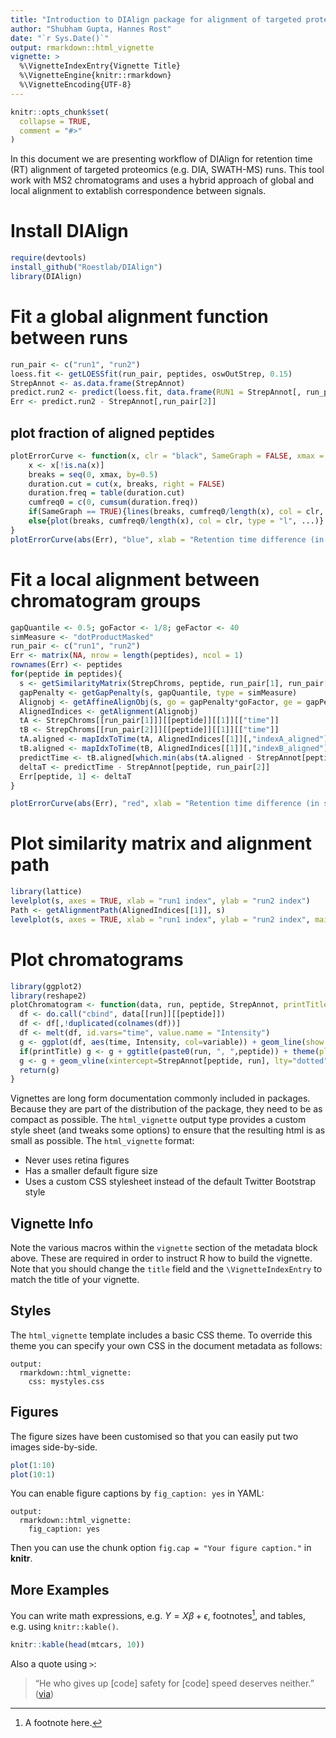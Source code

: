 ```yaml
---
title: "Introduction to DIAlign package for alignment of targeted proteomics runs"
author: "Shubham Gupta, Hannes Rost"
date: "`r Sys.Date()`"
output: rmarkdown::html_vignette
vignette: >
  %\VignetteIndexEntry{Vignette Title}
  %\VignetteEngine{knitr::rmarkdown}
  %\VignetteEncoding{UTF-8}
---
```


```r
knitr::opts_chunk$set(
  collapse = TRUE,
  comment = "#>"
)
```

In this document we are presenting workflow of DIAlign for retention time (RT) alignment of targeted proteomics (e.g. DIA, SWATH-MS) runs. This tool work with MS2 chromatograms and uses a hybrid approach of global and local alignment to extablish correspondence between signals.

# Install DIAlign 
```r
require(devtools)
install_github("Roestlab/DIAlign")
library(DIAlign)
```


# Fit a global alignment function between runs
```r
run_pair <- c("run1", "run2")
loess.fit <- getLOESSfit(run_pair, peptides, oswOutStrep, 0.15)
StrepAnnot <- as.data.frame(StrepAnnot)
predict.run2 <- predict(loess.fit, data.frame(RUN1 = StrepAnnot[, run_pair[1]]))
Err <- predict.run2 - StrepAnnot[,run_pair[2]]
```


## plot fraction of aligned peptides
```r
plotErrorCurve <- function(x, clr = "black", SameGraph = FALSE, xmax = 120, ...){
    x <- x[!is.na(x)]
    breaks = seq(0, xmax, by=0.5)
    duration.cut = cut(x, breaks, right = FALSE) 
    duration.freq = table(duration.cut)
    cumfreq0 = c(0, cumsum(duration.freq))
    if(SameGraph == TRUE){lines(breaks, cumfreq0/length(x), col = clr, ...)}
    else{plot(breaks, cumfreq0/length(x), col = clr, type = "l", ...)}
}
plotErrorCurve(abs(Err), "blue", xlab = "Retention time difference (in sec)", ylab = "Cumulative fraction of peptides")
```


# Fit a local alignment between chromatogram groups
```r
gapQuantile <- 0.5; goFactor <- 1/8; geFactor <- 40
simMeasure <- "dotProductMasked"
run_pair <- c("run1", "run2")
Err <- matrix(NA, nrow = length(peptides), ncol = 1)
rownames(Err) <- peptides
for(peptide in peptides){
  s <- getSimilarityMatrix(StrepChroms, peptide, run_pair[1], run_pair[2], type = simMeasure)
  gapPenalty <- getGapPenalty(s, gapQuantile, type = simMeasure)
  Alignobj <- getAffineAlignObj(s, go = gapPenalty*goFactor, ge = gapPenalty*geFactor)
  AlignedIndices <- getAlignment(Alignobj)
  tA <- StrepChroms[[run_pair[1]]][[peptide]][[1]][["time"]]
  tB <- StrepChroms[[run_pair[2]]][[peptide]][[1]][["time"]]
  tA.aligned <- mapIdxToTime(tA, AlignedIndices[[1]][,"indexA_aligned"])
  tB.aligned <- mapIdxToTime(tB, AlignedIndices[[1]][,"indexB_aligned"])
  predictTime <- tB.aligned[which.min(abs(tA.aligned - StrepAnnot[peptide, run_pair[1]]))]
  deltaT <- predictTime - StrepAnnot[peptide, run_pair[2]]
  Err[peptide, 1] <- deltaT
}
```


```r
plotErrorCurve(abs(Err), "red", xlab = "Retention time difference (in sec)", ylab = "Cumulative fraction of peptides")
```

# Plot similarity matrix and alignment path
```r
library(lattice)
levelplot(s, axes = TRUE, xlab = "run1 index", ylab = "run2 index")
Path <- getAlignmentPath(AlignedIndices[[1]], s)
levelplot(s, axes = TRUE, xlab = "run1 index", ylab = "run2 index", main = paste0("Alignment path through the ", simMeasure, " similarity matrix\n for ", peptide)) + latticeExtra::as.layer(levelplot(Path, col.regions = c("transparent", "green"), alpha = 1, axes = FALSE))
```



# Plot chromatograms
```r
library(ggplot2)
library(reshape2)
plotChromatogram <- function(data, run, peptide, StrepAnnot, printTitle =TRUE){
  df <- do.call("cbind", data[[run]][[peptide]])
  df <- df[,!duplicated(colnames(df))]
  df <- melt(df, id.vars="time", value.name = "Intensity")
  g <- ggplot(df, aes(time, Intensity, col=variable)) + geom_line(show.legend = FALSE) + theme_bw()
  if(printTitle) g <- g + ggtitle(paste0(run, ", ",peptide)) + theme(plot.title = element_text(hjust = 0.5))
  g <- g + geom_vline(xintercept=StrepAnnot[peptide, run], lty="dotted", size = 0.4)
  return(g)
}
```


Vignettes are long form documentation commonly included in packages. Because they are part of the distribution of the package, they need to be as compact as possible. The `html_vignette` output type provides a custom style sheet (and tweaks some options) to ensure that the resulting html is as small as possible. The `html_vignette` format:

- Never uses retina figures
- Has a smaller default figure size
- Uses a custom CSS stylesheet instead of the default Twitter Bootstrap style

## Vignette Info

Note the various macros within the `vignette` section of the metadata block above. These are required in order to instruct R how to build the vignette. Note that you should change the `title` field and the `\VignetteIndexEntry` to match the title of your vignette.

## Styles

The `html_vignette` template includes a basic CSS theme. To override this theme you can specify your own CSS in the document metadata as follows:

    output: 
      rmarkdown::html_vignette:
        css: mystyles.css

## Figures

The figure sizes have been customised so that you can easily put two images side-by-side. 

```r
plot(1:10)
plot(10:1)
```

You can enable figure captions by `fig_caption: yes` in YAML:

    output:
      rmarkdown::html_vignette:
        fig_caption: yes

Then you can use the chunk option `fig.cap = "Your figure caption."` in **knitr**.

## More Examples

You can write math expressions, e.g. $Y = X\beta + \epsilon$, footnotes^[A footnote here.], and tables, e.g. using `knitr::kable()`.

```r
knitr::kable(head(mtcars, 10))
```

Also a quote using `>`:

> "He who gives up [code] safety for [code] speed deserves neither."
([via](https://twitter.com/hadleywickham/status/504368538874703872))
